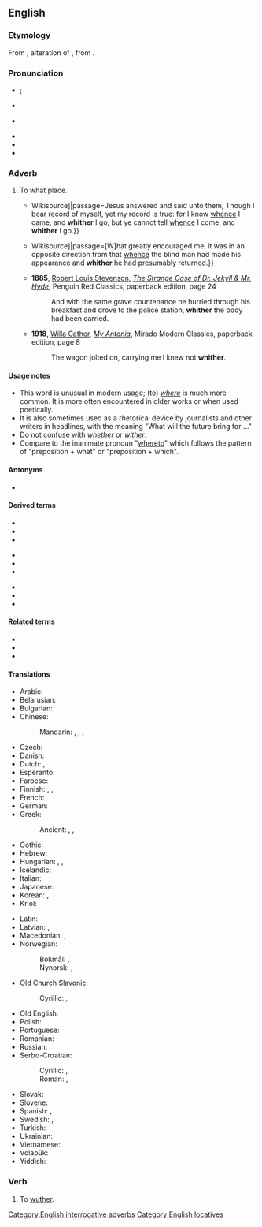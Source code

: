 ==English==

===Etymology===
{{root|en|ine-pro|*kʷ-}}
From {{inh|en|ang|hwider}}, alteration of {{m|ang|hwæder}}, from {{der|en|gem-pro|*hwadrê}}.

===Pronunciation===
* {{a|GenAm}} {{IPA|en|/ˈʍɪðɚ/}}; {{enPR|hwĭ''th''ʹər}}
* {{a|RP}} {{IPA|en|/ˈʍɪðə/}}
* {{qualifier|in accents with the [[wine-whine merger]]}} {{IPA|en|/ˈwɪðɚ/|/ˈwɪðə/}}
* {{audio|en|en-us-whither.ogg|Audio (US)}}
* {{rhymes|en|ɪðə(ɹ)}}
* {{homophones|en|wither|q1=in accents with the [[wine-whine merger]]}}

===Adverb===
{{en-adv|-}}

# {{lb|en|archaic|formal|poetic|or|literary}} To what place.
#* {{quote-book|en|year=1611|title=King James Bible|section=John 8:14|url=[s:Bible (King James)/John{{!}}Wikisource]|passage=Jesus answered and said unto them, Though I bear record of myself, yet my record is true: for I know [[whence]] I came, and '''whither''' I go; but ye cannot tell [[whence]] I come, and '''whither''' I go.}}
#* {{quote-book|en|year=1883|author=Robert Louis Stevenson|title=Treasure Island|chapter=The Sea-chest|url=[s:Treasure Island/Chapter 4{{!}}Wikisource]|passage=[W]hat greatly encouraged me, it was in an opposite direction from that [[whence]] the blind man had made his appearance and '''whither''' he had presumably returned.}}
#* '''1885''', [[w:Robert Louis Stevenson|Robert Louis Stevenson]], ''[[w:The Strange Case of Dr. Jekyll & Mr. Hyde|The Strange Case of Dr. Jekyll & Mr. Hyde]]'', Penguin Red Classics, paperback edition, page 24
#*: And with the same grave countenance he hurried through his breakfast and drove to the police station, '''whither''' the body had been carried.
#* '''1918''', [[w:Willa Cather|Willa Cather]], ''[[w:My Antonia|My Antonia]]'', Mirado Modern Classics, paperback edition, page 8
#*: The wagon jolted on, carrying me I knew not '''whither'''.

====Usage notes====
* This word is unusual in modern usage; (to) ''[[where]]'' is much more common. It is more often encountered in older works or when used poetically.
* It is also sometimes used as a rhetorical device by journalists and other writers in headlines, with the meaning "What will the future bring for ..."
* Do not confuse with ''[[whether]]'' or ''[[wither]]''.
* Compare to the inanimate pronoun "[[whereto]]" which follows the pattern of "preposition + what" or "preposition + which".

====Antonyms====
* {{l|en|whence}}

====Derived terms====
{{rel-top3|Terms derived from whither}}
* {{l|en|anywhither}}
* {{l|en|elsewhither}}
* {{l|en|everywhither}}
{{rel-mid}}
* {{l|en|nowhither}}
* {{l|en|somewhither}}
* {{l|en|whitherever}}
{{rel-mid}}
* {{l|en|whithersoever}}
* {{l|en|whitherto}}
* {{l|en|whitherward}}
{{rel-bottom}}

====Related terms====
* {{l|en|hither}}
* {{l|en|thither}}
* {{l|en|whithersoever}}

====Translations====
{{trans-top|to which place}}
* Arabic: {{t|ar|[[إِلَى]] [[أَيْنَ]]}}
* Belarusian: {{t|be|куды́}}
* Bulgarian: {{t+|bg|накъде́}}
* Chinese:
*: Mandarin: {{t+|cmn|哪兒|sc=Hani}}, {{t+|cmn|哪儿|tr=nǎr|sc=Hani}}, {{t+|cmn|哪裡|sc=Hani}}, {{t+|cmn|哪里|tr=nǎlǐ|sc=Hani}}
* Czech: {{t+|cs|kam}}
* Danish: {{t|da|hvorhen}}
* Dutch: {{t+|nl|waarheen}}, {{t|nl|werwaarts}}
* Esperanto: {{t+|eo|kien}}
* Faroese: {{t|fo|hvagar}}
* Finnish: {{t+|fi|minne}}, {{t+|fi|jonne}}, {{t+|fi|kunne}} {{qualifier|archaic}}
* French: {{t+|fr|où}}
* German: {{t+|de|wohin}}
* Greek:
*: Ancient: {{t|grc|ποῖ}}, {{t|grc|οἷ}}, {{t|grc|ᾗ}}
* Gothic: {{t|got|𐍈𐌰𐌳𐍂𐌴}}
* Hebrew: {{t|he|לְאָן|tr=leán}}
* Hungarian: {{t+|hu|hová}}, {{t+|hu|hova}}, {{t+|hu|merrefelé}}
* Icelandic: {{t+|is|hvert}}
* Italian: {{t|it|a dove}}
* Japanese: {{t+|ja|どこ|tr=doko e|alt=どこへ}}
* Korean: {{t+|ko|어디}}, {{t+|ko|어디|alt=어디에}}
* Kriol: {{t|rop|wijei}}
{{trans-mid}}
* Latin: {{t+|la|quō}}
* Latvian: {{t|lv|kur}}, {{t|lv|kurp}}
* Macedonian: {{t|mk|каде}}, {{t|mk|накаде}}
* Norwegian:
*: Bokmål: {{t+|nb|hvor}}, {{t|nb|hvor hen}}
*: Nynorsk: {{t|nn|kor}}, {{t|nn|kvar}}
* Old Church Slavonic:
*: Cyrillic: {{m|cu|камѡ}} {{q|interrogative}}, {{t|cu|ꙗмѡ}} {{q|relative}}
* Old English: {{t|ang|hwæder}}
* Polish: {{t+|pl|dokąd}}
* Portuguese: {{t+|pt|aonde}}
* Romanian: {{t+|ro|încotro}}
* Russian: {{t+|ru|куда́}}
* Serbo-Croatian:
*: Cyrillic: {{t|sh|куда}}, {{t|sh|камо}}
*: Roman: {{t+|sh|kuda}}, {{t+|sh|kamo}}
* Slovak: {{t|sk|kam}}
* Slovene: {{t+|sl|kam}}
* Spanish: {{t+|es|adónde}} {{q|interrogative}}, {{t+|es|adonde}} {{q|relative}}
* Swedish: {{t+|sv|vart}}, {{t+|sv|varthän}}
* Turkish: {{t+|tr|nereye}}
* Ukrainian: {{t|uk|куди́}}
* Vietnamese: {{t+|vi|đâu}}
* Volapük: {{t+|vo|kipladio}}
* Yiddish: {{t|yi|וווּהין}}
{{trans-bottom}}

===Verb===
{{en-verb}}

# {{lb|en|intransitive|obsolete|dialectal}} To [[wuther]].

[[Category:English interrogative adverbs]]
[[Category:English locatives]]